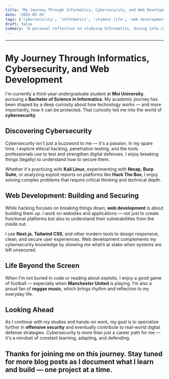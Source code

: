 ```yaml
---
title: "My Journey Through Informatics, Cybersecurity, and Web Development"
date: '2025-05-20'
tags: ['cybersecurity', 'informatics', 'student life', 'web development']
draft: false
summary: "A personal reflection on studying Informatics, diving into cybersecurity, and balancing life as a university student with creative passions."
---
```


---

# My Journey Through Informatics, Cybersecurity, and Web Development

I'm currently a third-year undergraduate student at **Moi University**, pursuing a **Bachelor of Science in Informatics**. My academic journey has been shaped by a deep curiosity about how technology works — and more importantly, how it can be protected. That curiosity led me into the world of **cybersecurity**.

## Discovering Cybersecurity

Cybersecurity isn't just a buzzword to me — it's a passion. In my spare time, I explore ethical hacking, penetration testing, and the tools professionals use to test and strengthen digital defenses. I enjoy breaking things (legally) to understand how to secure them.

Whether it's practicing with **Kali Linux**, experimenting with **Nmap**, **Burp Suite**, or analyzing exploit reports on platforms like **Hack The Box**, I enjoy solving complex problems that require critical thinking and technical depth.

## Web Development: Building and Securing

While hacking focuses on breaking things down, **web development** is about building them up. I work on websites and applications — not just to create functional platforms but also to understand their vulnerabilities from the inside out.

I use **Next.js**, **Tailwind CSS**, and other modern tools to design responsive, clean, and secure user experiences. Web development complements my cybersecurity knowledge by showing me what’s at stake when systems are left unsecured.

## Life Beyond the Screen

When I'm not buried in code or reading about exploits, I enjoy a good game of football — especially when **Manchester United** is playing. I’m also a proud fan of **reggae music**, which brings rhythm and reflection to my everyday life.

## Looking Ahead

As I continue with my studies and hands-on work, my goal is to specialize further in **offensive security** and eventually contribute to real-world digital defense strategies. Cybersecurity is more than just a career path for me — it's a mindset of constant learning, adapting, and defending.

## Thanks for joining me on this journey. Stay tuned for more blog posts as I document what I learn and build — one project at a time.
